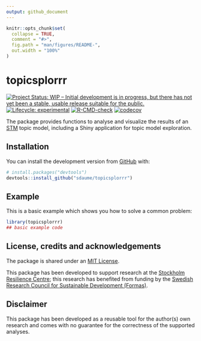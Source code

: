 ```yaml
---
output: github_document
---
```


<!-- README.md is generated from README.Rmd. Please edit that file -->

```r
knitr::opts_chunk$set(
  collapse = TRUE,
  comment = "#>",
  fig.path = "man/figures/README-",
  out.width = "100%"
)
```
# topicsplorrr

<!-- badges: start -->
[![Project Status: WIP – Initial development is in progress, but there has not yet been a stable, usable release suitable for the public.](https://www.repostatus.org/badges/latest/wip.svg)](https://www.repostatus.org/#wip)
[![Lifecycle: experimental](https://img.shields.io/badge/lifecycle-experimental-orange.svg)](https://www.tidyverse.org/lifecycle/#experimental)
[![R-CMD-check](https://github.com/sdaume/topicsplorrr/workflows/R-CMD-check/badge.svg)](https://github.com/sdaume/topicsplorrr/actions)
[![codecov](https://codecov.io/gh/sdaume/topicsplorrr/branch/master/graph/badge.svg?token=Z9LX0MVXYW)](https://codecov.io/gh/sdaume/topicsplorrr)
<!-- badges: end -->

The package provides functions to analyse and visualize the results of an [STM](https://github.com/bstewart/stm) topic model, including a Shiny application for topic model exploration.

## Installation

You can install the development version from [GitHub](https://github.com/) with:

```r
# install.packages("devtools")
devtools::install_github("sdaume/topicsplorrr")
```


## Example

This is a basic example which shows you how to solve a common problem:

```r
library(topicsplorrr)
## basic example code
```



## License, credits and acknowledgements
The package is shared under an [MIT License](LICENSE.md). 

This package has been developed to support research at the [Stockholm Resilience Centre](https://www.stockholmresilience.org); this research has benefited from funding by the [Swedish Research Council for Sustainable Development (Formas)](https://formas.se/).


## Disclaimer
This package has been developed as a reusable tool for the author(s) own research and comes with no guarantee for the correctness of the supported analyses. 


